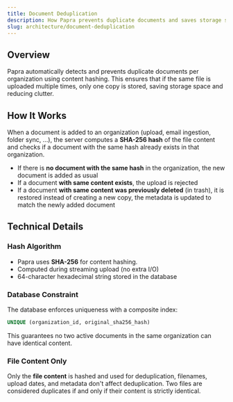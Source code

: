 ```yaml
---
title: Document Deduplication
description: How Papra prevents duplicate documents and saves storage space.
slug: architecture/document-deduplication
---
```


## Overview

Papra automatically detects and prevents duplicate documents per organization using content hashing. This ensures that if the same file is uploaded multiple times, only one copy is stored, saving storage space and reducing clutter.

## How It Works

When a document is added to an organization (upload, email ingestion, folder sync, ...), the server computes a **SHA-256 hash** of the file content and checks if a document with the same hash already exists in that organization.

- If there is **no document with the same hash** in the organization, the new document is added as usual
- If a document **with same content exists**, the upload is rejected
- If a document **with same content was previously deleted** (in trash), it is restored instead of creating a new copy, the metadata is updated to match the newly added document


## Technical Details

### Hash Algorithm

- Papra uses **SHA-256** for content hashing.
- Computed during streaming upload (no extra I/O)
- 64-character hexadecimal string stored in the database

### Database Constraint

The database enforces uniqueness with a composite index:

```sql
UNIQUE (organization_id, original_sha256_hash)
```

This guarantees no two active documents in the same organization can have identical content.

### File Content Only

Only the **file content** is hashed and used for deduplication, filenames, upload dates, and metadata don't affect deduplication. Two files are considered duplicates if and only if their content is strictly identical.
